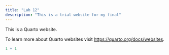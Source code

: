 ```yaml
---
title: "Lab 12"
description: "This is a trial website for my final"
---
```


This is a Quarto website.

To learn more about Quarto websites visit <https://quarto.org/docs/websites>.

```r
1 + 1
```
